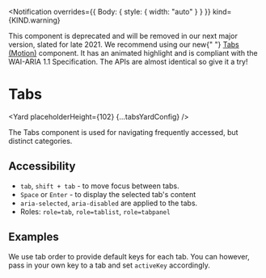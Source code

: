 




<Notification
  overrides={{ Body: { style: { width: "auto" } } }}
  kind={KIND.warning}
>
  This component is deprecated and will be removed in our next major version,
  slated for late 2021. We recommend using our new{" "}
  <a href="/components/tabs-motion">Tabs (Motion)</a> component. It has an
  animated highlight and is compliant with the WAI-ARIA 1.1 Specification. The
  APIs are almost identical so give it a try!
</Notification>

# Tabs

<Yard placeholderHeight={102} {...tabsYardConfig} />

The Tabs component is used for navigating frequently accessed, but distinct categories.

## Accessibility

- `tab`, `shift + tab` - to move focus between tabs.
- `Space` or `Enter` - to display the selected tab's content
- `aria-selected`, `aria-disabled` are applied to the tabs.
- Roles: `role=tab`, `role=tablist`, `role=tabpanel`

## Examples

<Example title="Controlled Tabs Usage" path="tabs/controlled.tsx">
  <TabsControlled />
</Example>

<Example title="Uncontrolled Tabs Usage" path="tabs/uncontrolled.tsx">
  <TabsUncontrolled />
</Example>

<Example title="With Custom Keys" path="tabs/custom-keys.tsx">
  <TabsCustomKeys />
</Example>

We use tab order to provide default keys for each tab. You can however, pass in your own key to a tab and set `activeKey` accordingly.

<Example title="Tabs SEO Friendly" path="tabs/renderall.tsx">
  <TabsRenderAll />
</Example>

<Example title="Tabs Vertical Usage" path="tabs/vertical.tsx">
  <TabsVertical />
</Example>

<Example title="Tabs Overrides" path="tabs/overrides.tsx">
  <TabsOverrides />
</Example>

<Exports component={TabsExports} title="Tabs exports" path="baseui/tabs" />
